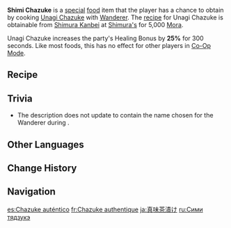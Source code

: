 {{Food Infobox
|id              = 108479
|description     = The mildly bitter fragrance of tea and the refreshingly sweet aroma of rice are perfectly blended together, leaving you to wolf it down insatiably. How did he manage to cook something so extraordinary? Ah, your expression must have betrayed this thought to him, for his face suddenly turns grim: "Have you finished yet? Stop gawking and go wash the dishes now."
|desc_basic      = 
|type            = DEF-Boosting Dishes
|effectType      = DEF Up
|eff_att1        = Healing Improvement
|effect          = Increases all party members' [[Healing Bonus]] by '''25'''% for 300s.
|quality         = 3
|character       = Wanderer
|base            = Unagi Chazuke
}}

'''Shimi Chazuke''' is a [[Special Dish|special]] [[food]] item that the player has a chance to obtain by cooking [[Unagi Chazuke]] with [[Wanderer]]. The [[recipe]] for Unagi Chazuke is obtainable from [[Shimura Kanbei]] at [[Shimura's]] for 5,000 [[Mora]].

Unagi Chazuke increases the party's Healing Bonus by '''25%''' for 300 seconds. Like most foods, this has no effect for other players in [[Co-Op Mode]].
==Recipe==
{{Recipe
|type = Cooking
|character = Wanderer
|Eel Meat = 4
|Rice = 3
|Seagrass = 3
|Salt = 1
|sort = Eel Meat;Rice;Seagrass;Salt
}}

==Trivia==
* The description does not update to contain the name chosen for the Wanderer during {{Quest|Inversion of Genesis}}.

==Other Languages==
{{Other Languages
|default_hidden = 1
|en      = Shimi Chazuke
|zhs     = 真味茶泡饭
|zhs_rm  = Zhēnwèi Chápàofàn
|zht     = 真味茶泡飯
|zht_rm  = Zhēnwèi Chápàofàn
|ja      = 真味茶漬け
|ja_rm   = Shinmi Chadzuke
|ko      = 진미 오차즈케
|ko_rm   = Jinmi Ochajeuke
|es      = Chazuke auténtico
|fr      = Chazuke authentique
|ru      = Cими тядзукэ
|th      = Shimi Chazuke
|vi      = Shimi Chazuke
|de      = Shinmi-Chazuke
|id      = Shimi Chazuke
|pt      = Chazuke Autêntico
|tr      = Çay Yapraklı Pilav
|it      = Chazuke di shimi
}}

== Change History ==
{{Change History|3.3}}

==Navigation==
{{Food Navbox|type=Special Dishes}}

[[es:Chazuke auténtico]]
[[fr:Chazuke authentique]]
[[ja:真味茶漬け]]
[[ru:Сими тядзукэ]]